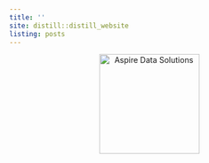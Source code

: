 ---
title: ''
site: distill::distill_website
listing: posts
---

<!-- in <head> -->
<link rel="icon" href="images/favicon.ico" sizes="any">

<!-- in the page body/header -->
<header class="site-header">
  <a class="brand" href="/">
    <img src="/images/aspire-logo-1.jpg" alt="Aspire Data Solutions" width="180" height="auto">
  </a>
</header>


